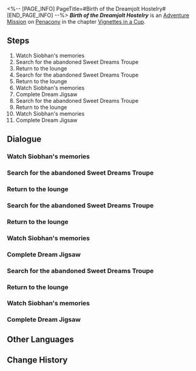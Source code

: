 <%-- [PAGE_INFO]
PageTitle=#Birth of the Dreamjolt Hostelry#
[END_PAGE_INFO] --%>
{{Stub|Dialogue.}}
{{Mission Infobox
|id            = 8021132
|title         = 
|image         = <!--Mission Birth of the Dreamjolt Hostelry.png-->
|type          = Adventure
|event_name    = 
|chapter       = Vignettes in a Cup
|requirements  = {{subst:void|<!--Unknown: {"Type":"Manual"}-->}}
|summary       = <!--official mission summary from Fate's Atlas-->
|characters    = Trailblazer
|startLocation = [[Penacony]] - [[Siobhan's Emoscape]]
|world         = Penacony
|area          = Siobhan's Emoscape
|prev          = 
|next          = 
|rewards       = 
}}
'''''Birth of the Dreamjolt Hostelry''''' is an [[Adventure Mission]] on [[Penacony]] in the chapter [[Vignettes in a Cup]].

==Steps==
# Watch Siobhan's memories
# Search for the abandoned Sweet Dreams Troupe
# Return to the lounge
# Search for the abandoned Sweet Dreams Troupe
# Return to the lounge
# Watch Siobhan's memories
# Complete Dream Jigsaw
# Search for the abandoned Sweet Dreams Troupe
# Return to the lounge
# Watch Siobhan's memories
# Complete Dream Jigsaw

<!--
==Gameplay Notes==

--><!--
==Trial Character==

-->
==Dialogue==
{{Stub Dialogue}}
{{Dialogue End}}

===Watch Siobhan's memories===
{{Mission Description|type=adventure|location=Siobhan's Emoscape|update|To regain the monsters' trust, Siobhan invites you into her Emoscape.<br />The lounge in the past is indeed quite different from the present. It's best to follow Siobhan's memories for now.}}
{{Dialogue Start}}
:{{tx}}
{{Dialogue End}}

===Search for the abandoned Sweet Dreams Troupe===
{{Mission Description|type=adventure|location=Siobhan's Emoscape|update|To regain the monsters' trust, Siobhan invites you into her Emoscape.<br />Siobhan decides to continue her search for the abandoned Sweet Dreams Troupe. Explore deeper into the hotel in the Dreamscape.}}
{{Dialogue Start}}
:{{tx}}
{{Dialogue End}}

===Return to the lounge===
{{Mission Description|type=adventure|location=Siobhan's Emoscape|update|To regain the monsters' trust, Siobhan invites you into her Emoscape.<br />You found Spade in the hotel in the Dreamscape. Take it back to the lounge.}}
{{Dialogue Start}}
:{{tx}}
{{Dialogue End}}

===Search for the abandoned Sweet Dreams Troupe===
{{Mission Description|type=adventure|location=Siobhan's Emoscape|update|To regain the monsters' trust, Siobhan invites you into her Emoscape.<br />Siobhan decides to continue her search for the abandoned Sweet Dreams Troupe. Explore deeper into the hotel in the Dreamscape.}}
{{Dialogue Start}}
:{{tx}}
{{Dialogue End}}

===Return to the lounge===
{{Mission Description|type=adventure|location=Siobhan's Emoscape|update|To regain the monsters' trust, Siobhan invites you into her Emoscape.<br />You found Melancholy in the hotel in the Dreamscape. Take it back to the lounge.}}
{{Dialogue Start}}
:{{tx}}
{{Dialogue End}}

===Watch Siobhan's memories===
{{Mission Description|type=adventure|location=Siobhan's Emoscape|update|To regain the monsters' trust, Siobhan invites you into her Emoscape.<br />Siobhan is going to name the monsters she just found. Go and listen to what they are chatting about.}}
{{Dialogue Start}}
:{{tx}}
{{Dialogue End}}

===Complete Dream Jigsaw===
{{Mission Description|type=adventure|location=Siobhan's Emoscape|update|To regain the monsters' trust, Siobhan invites you into her Emoscape.<br />The piece you've just found seems to fit the missing space of the jigsaw right in front of you...}}
{{Dialogue Start}}
:{{tx}}
{{Dialogue End}}

===Search for the abandoned Sweet Dreams Troupe===
{{Mission Description|type=adventure|location=Siobhan's Emoscape|update|To regain the monsters' trust, Siobhan invites you into her Emoscape.<br />Siobhan decides to continue her search for the abandoned Sweet Dreams Troupe. Explore deeper into the hotel in the Dreamscape.}}
{{Dialogue Start}}
:{{tx}}
{{Dialogue End}}

===Return to the lounge===
{{Mission Description|type=adventure|location=Siobhan's Emoscape|update|To regain the monsters' trust, Siobhan invites you into her Emoscape.<br />You found Lady in the hotel in the Dreamscape. Take it back to the lounge.}}
{{Dialogue Start}}
:{{tx}}
{{Dialogue End}}

===Watch Siobhan's memories===
{{Mission Description|type=adventure|location=Siobhan's Emoscape|update|To regain the monsters' trust, Siobhan invites you into her Emoscape.<br />The monsters are all gathered here. Take a look and listen to what they are discussing.}}
{{Dialogue Start}}
:{{tx}}
{{Dialogue End}}

===Complete Dream Jigsaw===
{{Mission Description|type=adventure|location=Siobhan's Emoscape|update|To regain the monsters' trust, Siobhan invites you into her Emoscape.<br />Complete the final jigsaw.}}
{{Dialogue Start}}
:{{tx}}
{{Mission Description|type=adventure|location=Siobhan's Emoscape|update|To regain the monsters' trust, Siobhan invites you into her Emoscape.<br />The piece you've just found seems to fit the missing space of the jigsaw right in front of you...}}
{{Dialogue End}}

==Other Languages==
{{Other Languages
|en   = Birth of the Dreamjolt Hostelry
|zhs  = 「惊梦酒吧」的诞生
|zht  = 「驚夢酒吧」的誕生
|ja   = 「バー・ナイトメア」の誕生
|ko   = 「나쁜꿈 바」의 탄생
|es   = El origen del Bar de Terrores
|fr   = Et la Taverne Chocmar fut
|ru   = Зарождение бара «Проснись и пой»
|th   = การถือกำเนิดของ "บาร์สะพรึงฝัน"
|vi   = Sự Ra Đời Của "Quán Bar Ác Mộng"
|de   = Geburtsstunde der Insomnibar
|id   = Lahirnya "Dreamjolt Hostelry"
|pt   = Nascimento do Albergue dos Pesadelos
}}

==Change History==
{{Change History|2.1}}
